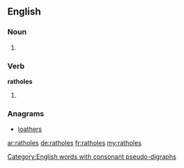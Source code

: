==English==

===Noun===
{{head|en}}

# {{plural of|rathole}}

===Verb===
'''ratholes'''

# {{en-third-person singular of|rathole}}

===Anagrams===
* [[loathers#English|loathers]]

[[Category:English words with consonant pseudo-digraphs]]

[[ar:ratholes]]
[[de:ratholes]]
[[fr:ratholes]]
[[my:ratholes]]